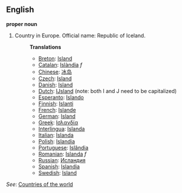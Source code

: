 ==English==

'''proper noun'''

# Country in Europe. Official name: Republic of Iceland.
#:'''Translations'''
#:*[[Breton]]: [[Island]]
#:*[[Catalan]]: [[Islàndia]] ''f''
#:*[[Chinese]]: [[冰岛]]
#:*[[Czech]]: [[Island]]
#:*[[Danish]]: [[Island]]
#:*[[Dutch]]: [[IJsland]] (note: both I and J need to be capitalized)
#:*[[Esperanto]]: [[Islando]]
#:*[[Finnish]]: [[Islanti]]
#:*[[French]]: [[Islande]]
#:*[[German]]: [[Island]]
#:*[[Greek]]: [[Ισλανδία]]
#:*[[Interlingua]]: [[Islanda]]
#:*[[Italian]]: [[Islanda]]
#:*[[Polish]]: [[Islandia]]
#:*[[Portuguese]]: [[Islândia]]
#:*[[Romanian]]: [[Islanda]] ''f''
#:*[[Russian]]: [[Исландия]]
#:*[[Spanish]]: [[Islandia]]
#:*[[Swedish]]: [[Island]]

''See'': [[Countries of the world]]